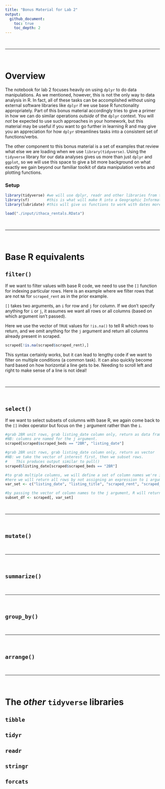 ```yaml
---
title: "Bonus Material for Lab 2"
output:
  github_document:
    toc: true
    toc_depth: 2
---
```


<br>
<hr>
<br>

# Overview

The notebook for lab 2 focuses heavily on using `dplyr` to do data manipulations. As we mentioned, however, this is not the only way to data analysis in R. In fact, all of these tasks can be accomplished without using external software libraries like `dplyr` if we use base R functionality appropriately. Part of this bonus material accordingly tries to give a primer in how we can do similar operations _outside_ of the `dplyr` context. You will _not_ be expected to use such approaches in your homework, but this material may be useful if you want to go further in learning R and may give you an appreciation for how `dplyr` streamlines tasks into a consistent set of functions/verbs.

The other component to this bonus material is a set of examples that review what else we are loading when we use `library(tidyverse)`. Using the `tidyverse` library for our data analyses gives us more than just `dplyr` and `ggplot`, so we will use this space to give a bit more background on what exactly we gain beyond our familiar toolkit of data manipulation verbs and plotting functions.

### Setup

```r
library(tidyverse) #we will use dplyr, readr and other libraries from this metalibrary
library(sf)        #this is what will make R into a Geographic Information System (GIS)
library(lubridate) #this will give us functions to work with dates more easily

load("./input/ithaca_rentals.RData")
```

<br>
<hr>
<br>

# Base R equivalents

## `filter()`

If we want to filter values with base R code, we need to use the `[]` function for indexing particular rows. Here is an example where we filter rows that are not `NA` for `scraped_rent` as in the prior example.

`[]` takes two arguments, an `i` for row and `j` for column. If we don't specify anything for `i` or `j`, it assumes we want all rows or all columns (based on which argument isn't passed).

Here we use the vector of `TRUE` values for `!is.na()` to tell R which rows to return, and we omit anything for the `j` argument and return all columns already present in scraped.

```r
scraped[!is.na(scraped$scraped_rent),]
```

This syntax certainly works, but it can lead to lengthy code if we want to filter on multiple conditions (a common task). It can also quickly become hard based on how horizontal a line gets to be. Needing to scroll left and right to make sense of a line is not ideal!

<br>
<hr>
<br>

## `select()`

If we want to select subsets of columns with base R, we again come back to the `[]` index operator but focus on the `j` argument rather than the `i`. 

```r
#grab 2BR unit rows, grab listing_date column only, return as data frame
#NB: columns are named for the j argument.
scraped[scraped$scraped_beds == "2BR", "listing_date"]

#grab 2BR unit rows, grab listing_date column only, return as vector
#NB: we take the vector of interest first, then we subset rows. 
#    This produces output similar to pull()
scraped$listing_date[scraped$scraped_beds == "2BR"]

#to grab multiple columns, we will define a set of column names we're interested in
#here we will return all rows by not assigning an expression to i argument
var_set <- c("listing_date", "listing_title", "scraped_rent", "scraped_beds")

#by passing the vector of column names to the j argument, R will return df with just these
subset_df <- scraped[, var_set]
```

<br>
<hr>
<br>

## `mutate()`

<br>
<hr>
<br>

## `summarize()`

<br>
<hr>
<br>

## `group_by()`

<br>
<hr>
<br>

## `arrange()`

<br>
<hr>
<br>

# The _other_ `tidyverse` libraries

## `tibble` 
## `tidyr`
## `readr` 
## `stringr` 
## `forcats`



